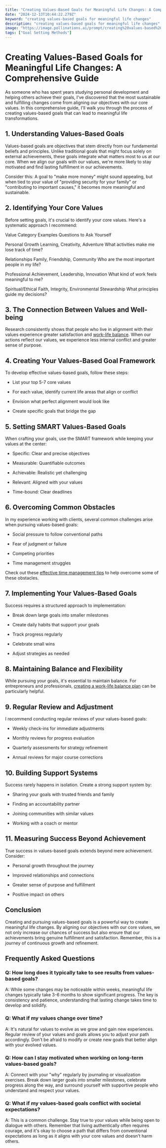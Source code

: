 ```yaml
---
title: "Creating Values-Based Goals for Meaningful Life Changes: A Comprehensive Guide"
date: "2024-12-13T10:44:22.279Z"
keyword: "creating values-based goals for meaningful life changes"
description: "creating values-based goals for meaningful life changes"
image: "https://image.pollinations.ai/prompt/creating%20values-based%20goals%20for%20meaningful%20life%20changes%2C%20realistic%20photo%2C%20high%20quality%2C%204k?width=1024&height=1024&nologo=true"
tags: ["Goal Setting Methods"]
---
```


# Creating Values-Based Goals for Meaningful Life Changes: A Comprehensive Guide


As someone who has spent years studying personal development and helping others achieve their goals, I've discovered that the most sustainable and fulfilling changes come from aligning our objectives with our core values. In this comprehensive guide, I'll walk you through the process of creating values-based goals that can lead to meaningful life transformations.



## 1. Understanding Values-Based Goals


Values-based goals are objectives that stem directly from our fundamental beliefs and principles. Unlike traditional goals that might focus solely on external achievements, these goals integrate what matters most to us at our core. When we align our goals with our values, we're more likely to stay motivated and find lasting fulfillment in our achievements.



Consider this: A goal to "make more money" might sound appealing, but when tied to your value of "providing security for your family" or "contributing to important causes," it becomes more meaningful and sustainable.



## 2. Identifying Your Core Values


Before setting goals, it's crucial to identify your core values. Here's a systematic approach I recommend:





Value Category
Examples
Questions to Ask Yourself


Personal Growth
Learning, Creativity, Adventure
What activities make me lose track of time?


Relationships
Family, Friendship, Community
Who are the most important people in my life?


Professional
Achievement, Leadership, Innovation
What kind of work feels meaningful to me?


Spiritual/Ethical
Faith, Integrity, Environmental Stewardship
What principles guide my decisions?





## 3. The Connection Between Values and Well-being


Research consistently shows that people who live in alignment with their values experience greater satisfaction and [work-life balance](https://productivityprospect.com/blog/best-strategies-for-maintaining-work-life-balance-in-a-demanding-job/). When our actions reflect our values, we experience less internal conflict and greater sense of purpose.



## 4. Creating Your Values-Based Goal Framework


To develop effective values-based goals, follow these steps:




- List your top 5-7 core values

- For each value, identify current life areas that align or conflict

- Envision what perfect alignment would look like

- Create specific goals that bridge the gap



## 5. Setting SMART Values-Based Goals


When crafting your goals, use the SMART framework while keeping your values at the center:




- Specific: Clear and precise objectives

- Measurable: Quantifiable outcomes

- Achievable: Realistic yet challenging

- Relevant: Aligned with your values

- Time-bound: Clear deadlines



## 6. Overcoming Common Obstacles


In my experience working with clients, several common challenges arise when pursuing values-based goals:




- Social pressure to follow conventional paths

- Fear of judgment or failure

- Competing priorities

- Time management struggles



Check out these [effective time management tips](https://productivityprospect.com/blog/effective-time-management-tips-for-better-work-life-balance/) to help overcome some of these obstacles.



## 7. Implementing Your Values-Based Goals


Success requires a structured approach to implementation:




- Break down large goals into smaller milestones

- Create daily habits that support your goals

- Track progress regularly

- Celebrate small wins

- Adjust strategies as needed



## 8. Maintaining Balance and Flexibility


While pursuing your goals, it's essential to maintain balance. For entrepreneurs and professionals, [creating a work-life balance plan](https://productivityprospect.com/blog/how-to-create-a-work-life-balance-plan-for-entrepreneurs/) can be particularly helpful.



## 9. Regular Review and Adjustment


I recommend conducting regular reviews of your values-based goals:




- Weekly check-ins for immediate adjustments

- Monthly reviews for progress evaluation

- Quarterly assessments for strategy refinement

- Annual reviews for major course corrections



## 10. Building Support Systems


Success rarely happens in isolation. Create a strong support system by:




- Sharing your goals with trusted friends and family

- Finding an accountability partner

- Joining communities with similar values

- Working with a coach or mentor



## 11. Measuring Success Beyond Achievement


True success in values-based goals extends beyond mere achievement. Consider:




- Personal growth throughout the journey

- Improved relationships and connections

- Greater sense of purpose and fulfillment

- Positive impact on others



## Conclusion


Creating and pursuing values-based goals is a powerful way to create meaningful life changes. By aligning our objectives with our core values, we not only increase our chances of success but also ensure that our achievements bring genuine fulfillment and satisfaction. Remember, this is a journey of continuous growth and refinement.



## Frequently Asked Questions


### Q: How long does it typically take to see results from values-based goals?

A: While some changes may be noticeable within weeks, meaningful life changes typically take 3-6 months to show significant progress. The key is consistency and patience, understanding that lasting change takes time to develop and solidify.



### Q: What if my values change over time?

A: It's natural for values to evolve as we grow and gain new experiences. Regular review of your values and goals allows you to adjust your path accordingly. Don't be afraid to modify or create new goals that better align with your evolved values.



### Q: How can I stay motivated when working on long-term values-based goals?

A: Connect with your "why" regularly by journaling or visualization exercises. Break down larger goals into smaller milestones, celebrate progress along the way, and surround yourself with supportive people who understand and respect your values.



### Q: What if my values-based goals conflict with societal expectations?

A: This is a common challenge. Stay true to your values while being open to dialogue with others. Remember that living authentically often requires courage, and it's okay to choose a path that differs from conventional expectations as long as it aligns with your core values and doesn't harm others.

